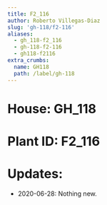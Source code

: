 ```yaml
---
title: F2_116
author: Roberto Villegas-Diaz
slug: 'gh-118/f2-116'
aliases:
  - gh_118-f2_116
  - gh-118-f2-116
  - gh118-f2116
extra_crumbs:
  name: GH118
  path: /label/gh-118
---
```


# **House**: GH_118
# **Plant ID**: F2_116
# **Updates**: 
 - 2020-06-28: Nothing new.
